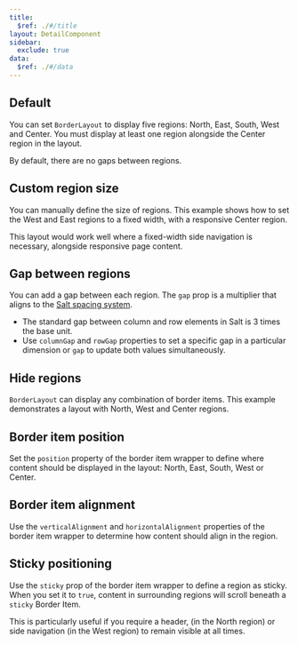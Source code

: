 ```yaml
---
title:
  $ref: ./#/title
layout: DetailComponent
sidebar:
  exclude: true
data:
  $ref: ./#/data
---
```


<LivePreviewControls>
<LivePreview componentName="border-layout" exampleName="Default" >

## Default

You can set `BorderLayout` to display five regions: North, East, South, West and Center. You must display at least one region alongside the Center region in the layout.

By default, there are no gaps between regions.

</LivePreview>

<LivePreview componentName="border-layout" exampleName="CustomRegionSize" >

## Custom region size

You can manually define the size of regions. This example shows how to set the West and East regions to a fixed width, with a responsive Center region.

This layout would work well where a fixed-width side navigation is necessary, alongside responsive page content.

</LivePreview>

<LivePreview componentName="border-layout" exampleName="GapBetweenRegions" >

## Gap between regions

You can add a gap between each region. The `gap` prop is a multiplier that aligns to the [Salt spacing system](/salt/foundations/spacing).

- The standard gap between column and row elements in Salt is 3 times the base unit.
- Use `columnGap` and `rowGap` properties to set a specific gap in a particular dimension or `gap` to update both values simultaneously.

</LivePreview>

<LivePreview componentName="border-layout" exampleName="HideRegions" >

## Hide regions

`BorderLayout` can display any combination of border items. This example demonstrates a layout with North, West and Center regions.

</LivePreview>

<LivePreview componentName="border-layout" exampleName="BorderItemPosition" >

## Border item position

Set the `position` property of the border item wrapper to define where content should be displayed in the layout: North, East, South, West or Center.

</LivePreview>

<LivePreview componentName="border-layout" exampleName="BorderItemAlignment" >

## Border item alignment

Use the `verticalAlignment` and `horizontalAlignment` properties of the border item wrapper to determine how content should align in the region.

</LivePreview>

<LivePreview componentName="border-layout" exampleName="StickyPositioning" >

## Sticky positioning

Use the `sticky` prop of the border item wrapper to define a region as sticky. When you set it to `true`, content in surrounding regions will scroll beneath a `sticky` Border Item.

This is particularly useful if you require a header, (in the North region) or side navigation (in the West region) to remain visible at all times.

</LivePreview>

</LivePreviewControls>
